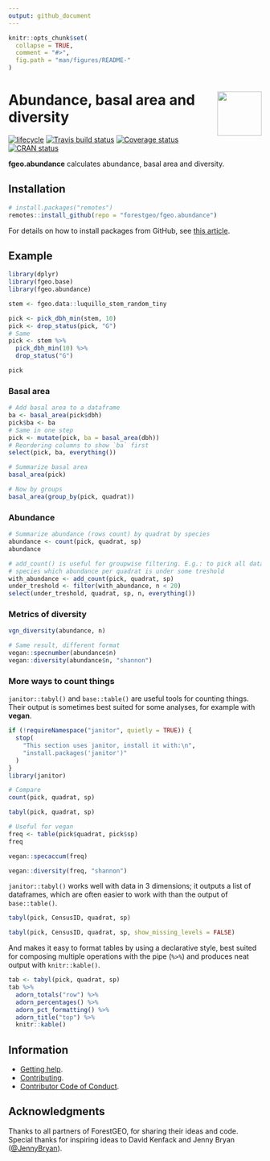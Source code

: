 ```yaml
---
output: github_document
---
```


<!-- README.md is generated from README.Rmd. Please edit that file -->

```r
knitr::opts_chunk$set(
  collapse = TRUE,
  comment = "#>",
  fig.path = "man/figures/README-"
)
```

# <img src="https://i.imgur.com/m8FNhQR.png" align="right" height=88 /> Abundance, basal area and diversity

[![lifecycle](https://img.shields.io/badge/lifecycle-experimental-orange.svg)](https://www.tidyverse.org/lifecycle/#experimental)
[![Travis build status](https://travis-ci.org/forestgeo/fgeo.abundance.svg?branch=master)](https://travis-ci.org/forestgeo/fgeo.abundance)
[![Coverage status](https://codecov.io/gh/forestgeo/fgeo.abundance/branch/master/graph/badge.svg)](https://codecov.io/github/forestgeo/fgeo.abundance?branch=master)
[![CRAN status](http://www.r-pkg.org/badges/version/fgeo.abundance)](https://cran.r-project.org/package=fgeo.abundance)

__fgeo.abundance__ calculates abundance, basal area and diversity.

## Installation  

```R
# install.packages("remotes")
remotes::install_github(repo = "forestgeo/fgeo.abundance")
```

For details on how to install packages from GitHub, see [this article](https://goo.gl/dQKEeg).

## Example

```r
library(dplyr)
library(fgeo.base)
library(fgeo.abundance)

stem <- fgeo.data::luquillo_stem_random_tiny
```

```r
pick <- pick_dbh_min(stem, 10)
pick <- drop_status(pick, "G")
# Same
pick <- stem %>% 
  pick_dbh_min(10) %>% 
  drop_status("G")

pick
```

### Basal area

```r
# Add basal area to a dataframe
ba <- basal_area(pick$dbh)
pick$ba <- ba
# Same in one step
pick <- mutate(pick, ba = basal_area(dbh))
# Reordering columns to show `ba` first
select(pick, ba, everything())

# Summarize basal area
basal_area(pick)

# Now by groups
basal_area(group_by(pick, quadrat))
```

### Abundance

```r
# Summarize abundance (rows count) by quadrat by species
abundance <- count(pick, quadrat, sp)
abundance

# add_count() is useful for groupwise filtering. E.g.: to pick all data from
# species which abundance per quadrat is under some treshold
with_abundance <- add_count(pick, quadrat, sp)
under_treshold <- filter(with_abundance, n < 20)
select(under_treshold, quadrat, sp, n, everything())
```

### Metrics of diversity

```r
vgn_diversity(abundance, n)

# Same result, different format
vegan::specnumber(abundance$n)
vegan::diversity(abundance$n, "shannon")
```

### More ways to count things

`janitor::tabyl()` and `base::table()` are useful tools for counting things.
Their output is sometimes best suited for some analyses, for example with __vegan__.

```r
if (!requireNamespace("janitor", quietly = TRUE)) {
  stop(
    "This section uses janitor, install it with:\n",
    "install.packages('janitor')"
  )
}
library(janitor)

# Compare
count(pick, quadrat, sp)

tabyl(pick, quadrat, sp)

# Useful for vegan
freq <- table(pick$quadrat, pick$sp)
freq

vegan::specaccum(freq)

vegan::diversity(freq, "shannon")
```

`janitor::tabyl()` works well with data in 3 dimensions; it outputs a list of dataframes, which are often easier to work with than the output of `base::table()`.

```r
tabyl(pick, CensusID, quadrat, sp)

tabyl(pick, CensusID, quadrat, sp, show_missing_levels = FALSE)
```

And makes it easy to format tables by using a declarative style, best suited for composing multiple operations with the pipe (`%>%`) and produces neat output with `knitr::kable()`.

```r
tab <- tabyl(pick, quadrat, sp)
tab %>% 
  adorn_totals("row") %>% 
  adorn_percentages() %>% 
  adorn_pct_formatting() %>% 
  adorn_title("top") %>% 
  knitr::kable()
```

## Information

* [Getting help](SUPPORT.md).
* [Contributing](CONTRIBUTING.md).
* [Contributor Code of Conduct](CODE_OF_CONDUCT.md).

## Acknowledgments

Thanks to all partners of ForestGEO, for sharing their ideas and code. Special 
thanks for inspiring ideas to David Kenfack and Jenny Bryan ([\@JennyBryan](https://twitter.com/JennyBryan)).
